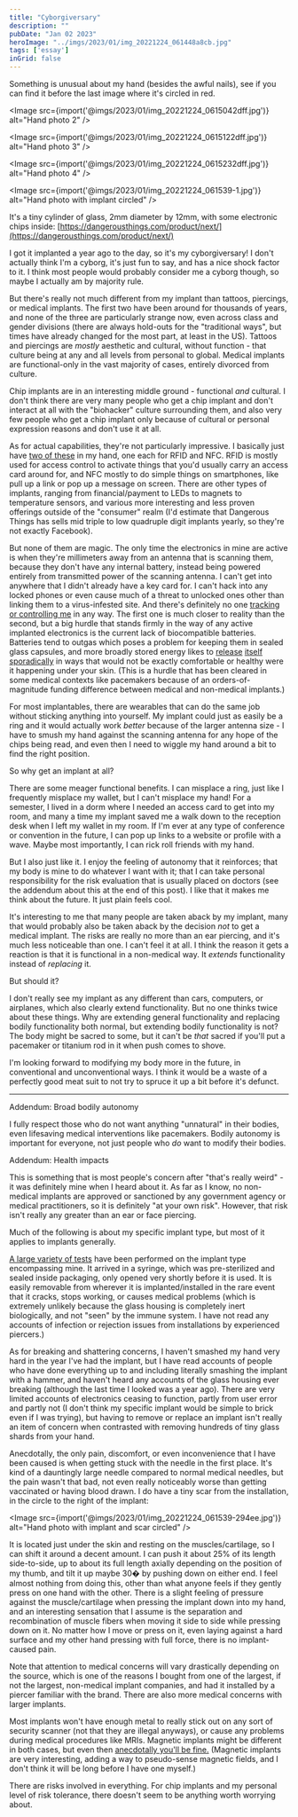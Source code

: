 ```yaml
---
title: "Cyborgiversary"
description: ""
pubDate: "Jan 02 2023"
heroImage: "../imgs/2023/01/img_20221224_061448a8cb.jpg"
tags: ['essay']
inGrid: false
---
```


Something is unusual about my hand (besides the awful nails), see if you can find it before the last image where it's circled in red.


<Image src={import('@imgs/2023/01/img_20221224_0615042dff.jpg')} alt="Hand photo 2" />

<Image src={import('@imgs/2023/01/img_20221224_0615122dff.jpg')} alt="Hand photo 3" />

<Image src={import('@imgs/2023/01/img_20221224_0615232dff.jpg')} alt="Hand photo 4" />

<Image src={import('@imgs/2023/01/img_20221224_061539-1.jpg')} alt="Hand photo with implant circled" />

It's a tiny cylinder of glass, 2mm diameter by 12mm, with some electronic chips inside: [https://dangerousthings.com/product/next/](https://dangerousthings.com/product/next/)

I got it implanted a year ago to the day, so it's my cyborgiversary! I don't actually think I'm a cyborg, it's just fun to say, and has a nice shock factor to it. I think most people would probably consider me a cyborg though, so maybe I actually am by majority rule. 

But there's really not much different from my implant than tattoos, piercings, or medical implants. The first two have been around for thousands of years, and none of the three are particularly strange now, even across class and gender divisions (there are always hold-outs for the "traditional ways", but times have already changed for the most part, at least in the US). Tattoos and piercings are *mostly* aesthetic and cultural, without function - that culture being at any and all levels from personal to global. Medical implants are functional-only in the vast majority of cases, entirely divorced from culture. 

Chip implants are in an interesting middle ground - functional *and* cultural. I don't think there are very many people who get a chip implant and don't interact at all with the "biohacker" culture surrounding them, and also very few people who get a chip implant only because of cultural or personal expression reasons and don't use it at all. 

As for actual capabilities, they're not particularly impressive. I basically just have [two of these](https://www.amazon.com/Contactless-Access-13-56MHz-ISO14443-Reader/dp/B0892G81QD) in my hand, one each for RFID and NFC. RFID is mostly used for access control to activate things that you'd usually carry an access card around for, and NFC mostly to do simple things on smartphones, like pull up a link or pop up a message on screen. There are other types of implants, ranging from financial/payment to LEDs to magnets to temperature sensors, and various more interesting and less proven offerings outside of the "consumer" realm (I'd estimate that Dangerous Things has sells mid triple to low quadruple digit implants yearly, so they're not exactly Facebook). 

But none of them are magic. The only time the electronics in mine are active is when they're millimeters away from an antenna that is scanning them, because they don't have any internal battery, instead being powered entirely from transmitted power of the scanning antenna. I can't get into anywhere that I didn't already have a key card for. I can't hack into any locked phones or even cause much of a threat to unlocked ones other than linking them to a virus-infested site. And there's definitely no one [tracking or controlling me](../../../../2022/12/24/the-lie-we-tell-ourselves/index.html) in any way. The first one is much closer to reality than the second, but a big hurdle that stands firmly in the way of any active implanted electronics is the current lack of biocompatible batteries. Batteries tend to outgas which poses a problem for keeping them in sealed glass capsules, and more broadly stored energy likes to [release](https://www.youtube.com/watch?v=UsuYxFBHsiQ) [itself](https://www.nbcnews.com/tech/tech-news/samsung-finally-explains-galaxy-note-7-exploding-battery-mess-n710581) [sporadically](https://www.osti.gov/servlets/purl/1502653) in ways that would not be exactly comfortable or healthy were it happening under your skin. (This is a hurdle that has been cleared in some medical contexts like pacemakers because of an orders-of-magnitude funding difference between medical and non-medical implants.)

For most implantables, there are wearables that can do the same job without sticking anything into yourself. My implant could just as easily be a ring and it would actually work *better* because of the larger antenna size - I have to smush my hand against the scanning antenna for any hope of the chips being read, and even then I need to wiggle my hand around a bit to find the right position. 

So why get an implant at all?

There are some meager functional benefits. I can misplace a ring, just like I frequently misplace my wallet, but I can't misplace my hand! For a semester, I lived in a dorm where I needed an access card to get into my room, and many a time my implant saved me a walk down to the reception desk when I left my wallet in my room. If I'm ever at any type of conference or convention in the future, I can pop up links to a website or profile with a wave. Maybe most importantly, I can rick roll friends with my hand. 

But I also just like it. I enjoy the feeling of autonomy that it reinforces; that my body is mine to do whatever I want with it; that I can take personal responsibility for the risk evaluation that is usually placed on doctors (see the addendum about this at the end of this post). I like that it makes me think about the future. It just plain feels cool.

It's interesting to me that many people are taken aback by my implant, many that would probably also be taken aback by the decision *not* to get a medical implant. The risks are really no more than an ear piercing, and it's much less noticeable than one. I can't feel it at all. I think the reason it gets a reaction is that it is functional in a non-medical way. It *extends* functionality instead of *replacing* it. 

But should it?

I don't really see my implant as any different than cars, computers, or airplanes, which also clearly extend functionality. But no one thinks twice about these things. Why are extending general functionality and replacing bodily functionality both normal, but extending bodily functionality is not? The body might be sacred to some, but it can't be *that* sacred if you'll put a pacemaker or titanium rod in it when push comes to shove.

I'm looking forward to modifying my body more in the future, in conventional and unconventional ways. I think it would be a waste of a perfectly good meat suit to not try to spruce it up a bit before it's defunct.



---



Addendum: Broad bodily autonomy

I fully respect those who do not want anything "unnatural" in their bodies, even lifesaving medical interventions like pacemakers. Bodily autonomy is important for everyone, not just people who *do* want to modify their bodies.

Addendum: Health impacts

This is something that is most people's concern after "that's really weird" - it was definitely mine when I heard about it. As far as I know, no non-medical implants are approved or sanctioned by any government agency or medical practitioners, so it is definitely "at your own risk". However, that risk isn't really any greater than an ear or face piercing. 

Much of the following is about my specific implant type, but most of it applies to implants generally. 

[A large variety of tests](https://forum.dangerousthings.com/t/tests-weve-performed-on-our-x-series-tags/474) have been performed on the implant type encompassing mine. It arrived in a syringe, which was pre-sterilized and sealed inside packaging, only opened very shortly before it is used. It is easily removable from wherever it is implanted/installed in the rare event that it cracks, stops working, or causes medical problems (which is extremely unlikely because the glass housing is completely inert biologically, and not "seen" by the immune system. I have not read any accounts of infection or rejection issues from installations by experienced piercers.) 

As for breaking and shattering concerns, I haven't smashed my hand very hard in the year I've had the implant, but I have read accounts of people who have done everything up to and including literally smashing the implant with a hammer, and haven't heard any accounts of the glass housing ever breaking (although the last time I looked was a year ago). There are very limited accounts of electronics ceasing to function, partly from user error and partly not (I don't think my specific implant would be simple to brick even if I was trying), but having to remove or replace an implant isn't really an item of concern when contrasted with removing hundreds of tiny glass shards from your hand.

Anecdotally, the only pain, discomfort, or even inconvenience that I have been caused is when getting stuck with the needle in the first place. It's kind of a dauntingly large needle compared to normal medical needles, but the pain wasn't that bad, not even really noticeably worse than getting vaccinated or having blood drawn. I do have a tiny scar from the installation, in the circle to the right of the implant:

<Image src={import('@imgs/2023/01/img_20221224_061539-294ee.jpg')} alt="Hand photo with implant and scar circled" />

It is located just under the skin and resting on the muscles/cartilage, so I can shift it around a decent amount. I can push it about 25% of its length side-to-side, up to about its full length axially depending on the position of my thumb, and tilt it up maybe 30� by pushing down on either end. I feel almost nothing from doing this, other than what anyone feels if they gently press on one hand with the other. There is a slight feeling of pressure against the muscle/cartilage when pressing the implant down into my hand, and an interesting sensation that I assume is the separation and recombination of muscle fibers when moving it side to side while pressing down on it. No matter how I move or press on it, even laying against a hard surface and my other hand pressing with full force, there is no implant-caused pain.

Note that attention to medical concerns will vary drastically depending on the source, which is one of the reasons I bought from one of the largest, if not the largest, non-medical implant companies, and had it installed by a piercer familiar with the brand. There are also more medical concerns with larger implants. 

Most implants won't have enough metal to really stick out on any sort of security scanner (not that they are illegal anyways), or cause any problems during medical procedures like MRIs. Magnetic implants might be different in both cases, but even then [anecdotally you'll be fine.](https://forum.dangerousthings.com/t/fingertip-titan-in-an-mri/16503) (Magnetic implants are very interesting, adding a way to pseudo-sense magnetic fields, and I don't think it will be long before I have one myself.)

There are risks involved in everything. For chip implants and my personal level of risk tolerance, there doesn't seem to be anything worth worrying about.